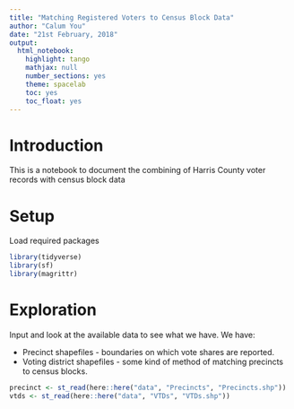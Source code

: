 ```yaml
---
title: "Matching Registered Voters to Census Block Data"
author: "Calum You"
date: "21st February, 2018"
output:
  html_notebook:
    highlight: tango
    mathjax: null
    number_sections: yes
    theme: spacelab
    toc: yes
    toc_float: yes
---
```


# Introduction
This is a notebook to document the combining of Harris County voter records with census block data

# Setup
Load required packages
```r
library(tidyverse)
library(sf)
library(magrittr)
```

# Exploration
Input and look at the available data to see what we have.
We have:

* Precinct shapefiles - boundaries on which vote shares are reported.
* Voting district shapefiles - some kind of method of matching precincts to census blocks.
```r
precinct <- st_read(here::here("data", "Precincts", "Precincts.shp"))
vtds <- st_read(here::here("data", "VTDs", "VTDs.shp"))
```


